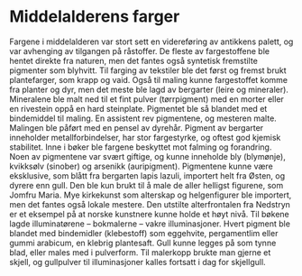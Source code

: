 # Middelalderens farger

Fargene i middelalderen var stort sett en videreføring av antikkens palett, og var avhenging av tilgangen på råstoffer. De fleste av fargestoffene ble hentet direkte fra naturen, men det fantes også syntetisk fremstilte pigmenter som blyhvitt. Til farging av tekstiler ble det først og fremst brukt plantefarger, som krapp og vaid. Også til maling kunne fargestoffet komme fra planter og dyr, men det meste ble lagd av bergarter (leire og mineraler). Mineralene ble malt ned til et fint pulver (tørrpigment) med en morter eller en rivestein oppå en hard steinplate. Pigmentet ble så blandet med et bindemiddel til maling. En assistent rev pigmentene, og mesteren malte. Malingen ble påført med en pensel av dyrehår. Pigment av bergarter inneholder metallforbindelser, har stor fargestyrke, og oftest god kjemisk stabilitet. Inne i bøker ble fargene beskyttet mot falming og forandring. Noen av pigmentene var svært giftige, og kunne inneholde bly (blymønje), kvikksølv (sinober) og arsenikk (auripigment). Pigmentene kunne være eksklusive, som blått fra bergarten lapis lazuli, importert helt fra Østen, og dyrere enn gull. Den ble kun brukt til å male de aller helligst figurene, som Jomfru Maria. Mye kirkekunst som alterskap og helgenfigurer ble importert, men det fantes også lokale mestere. Den utstilte alterfrontalen fra Nedstryn er et eksempel på at norske kunstnere kunne holde et høyt nivå. Til bøkene lagde illuminatørene – bokmalerne – vakre illuminasjoner. Hvert pigment ble blandet med bindemidler (klebestoff) som eggehvite, pergamentlim eller gummi arabicum, en klebrig plantesaft. Gull kunne legges på som tynne blad, eller males med i pulverform. Til malerkopp brukte man gjerne et skjell, og gullpulver til illuminasjoner kalles fortsatt i dag for skjellgull.
